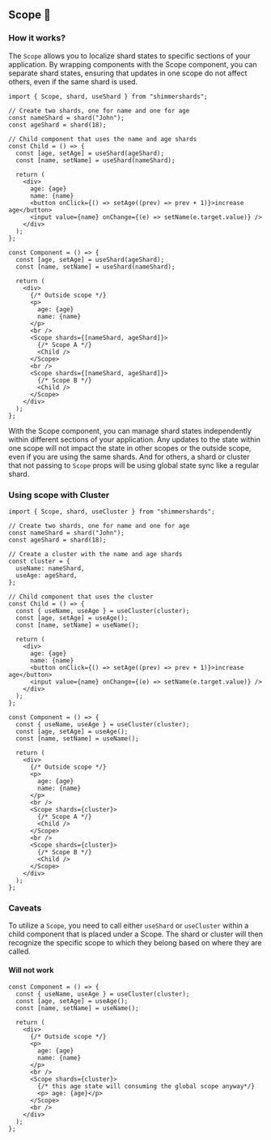 ## Scope 🔭

### How it works?

The `Scope` allows you to localize shard states to specific sections of your application.
By wrapping components with the Scope component, you can separate shard states,
ensuring that updates in one scope do not affect others, even if the same shard is used.

```tsx
import { Scope, shard, useShard } from "shimmershards";

// Create two shards, one for name and one for age
const nameShard = shard("John");
const ageShard = shard(18);

// Child component that uses the name and age shards
const Child = () => {
  const [age, setAge] = useShard(ageShard);
  const [name, setName] = useShard(nameShard);

  return (
    <div>
      age: {age}
      name: {name}
      <button onClick={() => setAge((prev) => prev + 1)}>increase age</button>
      <input value={name} onChange={(e) => setName(e.target.value)} />
    </div>
  );
};

const Component = () => {
  const [age, setAge] = useShard(ageShard);
  const [name, setName] = useShard(nameShard);

  return (
    <div>
      {/* Outside scope */}
      <p>
        age: {age}
        name: {name}
      </p>
      <br />
      <Scope shards={[nameShard, ageShard]}>
        {/* Scope A */}
        <Child />
      </Scope>
      <br />
      <Scope shards={[nameShard, ageShard]}>
        {/* Scope B */}
        <Child />
      </Scope>
    </div>
  );
};
```

With the Scope component, you can manage shard states independently within different sections of your application.
Any updates to the state within one scope will not impact the state in other scopes or the outside scope,
even if you are using the same shards. And for others, a shard or cluster that not passing to `Scope`
props will be using global state sync like a regular shard.

### Using scope with Cluster

```tsx
import { Scope, shard, useCluster } from "shimmershards";

// Create two shards, one for name and one for age
const nameShard = shard("John");
const ageShard = shard(18);

// Create a cluster with the name and age shards
const cluster = {
  useName: nameShard,
  useAge: ageShard,
};

// Child component that uses the cluster
const Child = () => {
  const { useName, useAge } = useCluster(cluster);
  const [age, setAge] = useAge();
  const [name, setName] = useName();

  return (
    <div>
      age: {age}
      name: {name}
      <button onClick={() => setAge((prev) => prev + 1)}>increase age</button>
      <input value={name} onChange={(e) => setName(e.target.value)} />
    </div>
  );
};

const Component = () => {
  const { useName, useAge } = useCluster(cluster);
  const [age, setAge] = useAge();
  const [name, setName] = useName();

  return (
    <div>
      {/* Outside scope */}
      <p>
        age: {age}
        name: {name}
      </p>
      <br />
      <Scope shards={cluster}>
        {/* Scope A */}
        <Child />
      </Scope>
      <br />
      <Scope shards={cluster}>
        {/* Scope B */}
        <Child />
      </Scope>
    </div>
  );
};
```

### Caveats

To utilize a `Scope`, you need to call either `useShard` or `useCluster` within a
child component that is placed under a Scope. The shard or cluster will
then recognize the specific scope to which they belong based on where they are called.

#### Will not work

```tsx
const Component = () => {
  const { useName, useAge } = useCluster(cluster);
  const [age, setAge] = useAge();
  const [name, setName] = useName();

  return (
    <div>
      {/* Outside scope */}
      <p>
        age: {age}
        name: {name}
      </p>
      <br />
      <Scope shards={cluster}>
        {/* this age state will consuming the global scope anyway*/}
        <p> age: {age}</p>
      </Scope>
      <br />
    </div>
  );
};
```
